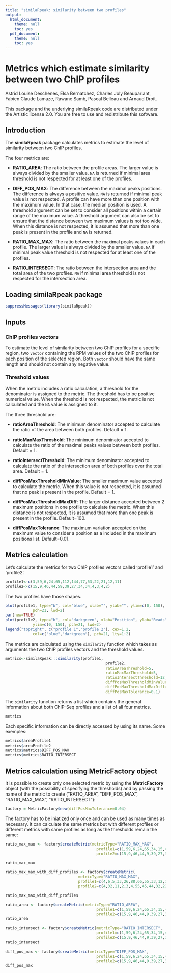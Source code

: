```yaml
---
title: "similaRpeak: similarity between two profiles"
output:
  html_document:
    theme: null
    toc: yes
  pdf_document:
    theme: null
    toc: yes
---
```


<!-- rmarkdown v1 -->
<!--
%\VignetteEngine{knitr::knitr}
%\VignetteIndexEntry{similaRpeak: similarity between two profiles}
-->


Metrics which estimate similarity between two ChIP profiles
====================================================================

Astrid Louise Deschenes, Elsa Bernatchez, Charles Joly Beauparlant, 
Fabien Claude Lamaze, Rawane Samb, Pascal Belleau and Arnaud Droit.

This package and the underlying similaRpeak code are distributed 
under the Artistic license 2.0. You are free to use and redistribute 
this software. 


## Introduction

The **similaRpeak** package calculates metrics to estimate the level 
of similarity between two ChIP profiles.

The four metrics are:

* **RATIO_AREA**: The ratio between the profile areas. The larger value is 
always divided by the smaller value. `NA` is returned if minimal area 
threshold is not respected for at least one of the profiles.

* **DIFF_POS_MAX**: The difference between the maximal peaks positions. The 
difference is always a positive value. `NA` is returned if minimal peak value 
is not respected. A profile can have more than one position with the maximum 
value. In that case, the median position is used. A threshold argument can be 
set to consider all positions within a certain range of the maximum value. A 
threshold argument can also be set to ensure that the distance between two 
maximum values is not too wide. When this distance is not respected, it is 
assumed that more than one peak is present in the profile and `NA` is returned. 

* **RATIO_MAX_MAX**: The ratio between the maximal peaks values in each 
profile. The larger value is always divided by the smaller value. `NA` if 
minimal peak value threshold is not respected for at least one of the profiles.

* **RATIO_INTERSECT**: The ratio between the intersection area and the total 
area of the two profiles. `NA` if minimal area threshold is not respected for 
the intersection area.
   

## Loading similaRpeak package

```r
suppressMessages(library(similaRpeak))
```
 
## Inputs

### ChIP profiles vectors

To estimate the level of similarity between two ChIP profiles for a specific 
region, two `vector` containing the RPM values of the two ChIP profiles for 
each position of the selected region. Both `vector` should have the same length 
and should not contain any negative value.

### Threshold values

When the metric includes a ratio calculation, a threshold for the denominator 
is assigned to the metric. The threshold has to be positive numerical value. 
When the threshold is not respected, the metric is not calculated and the 
`NA` value is assigned to it.

The three threshold are:

* **ratioAreaThreshold**: The minimum denominator accepted to calculate 
the ratio of the area between both profiles. Default = 1.

* **ratioMaxMaxThreshold**: The minimum denominator accepted to calculate the 
ratio of the maximal peaks values between both profiles. Default = 1.

* **ratioIntersectThreshold**: The minimum denominator accepted to calculate 
the ratio of the intersection area of both profiles over the total area. 
Default = 1.

* **diffPosMaxThresholdMinValue**: The smaller maximum value accepted to 
calculate the metric. When this value is not respected, it is assumed that no 
peak is present in the profile. Default = 1.

* **diffPosMaxThresholdMaxDiff**: The larger distance accepted between 2 
maximum positions in one profile to calculate the metric. When this distance 
is not respected, it is assumed that more than one peak is present in the 
profile. Default=100.

* **diffPosMaxTolerance**: The maximum variation accepted on the maximum value 
to consider a position as a included in the maximum positions list. 
Default=0.01.

## Metrics calculation

Let's calculate the metrics for two ChIP profiles vectors called 'profile1' 
and 'profile2'.

```r
profile1<-c(3,59,6,24,65,112,144,77,53,22,21,12,11)
profile2<-c(15,9,46,44,59,39,27,34,34,4,3,4,2)
```

The two profiles have those shapes.

```r
plot(profile1, type="b", col="blue", xlab="", ylab="", ylim=c(0, 150), 
            pch=21, lwd=2)
par(new=TRUE)
plot(profile2, type="b", col="darkgreen", xlab="Position", ylab="Reads", 
            ylim=c(0, 150), pch=21, lwd=2)
legend("topright", c("profile 1","profile 2"), cex=1.2, 
            col=c("blue","darkgreen"), pch=21, lty=1:2)
```

The metrics are calculated using the `similarity` function which takes as 
arguments the two ChIP profiles vectors and the threshold values.

```r
metrics<-similaRpeak:::similarity(profile1, 
                                            profile2, 
                                            ratioAreaThreshold=5, 
                                            ratioMaxMaxThreshold=5, 
                                            ratioIntersectThreshold=12, 
                                            diffPosMaxThresholdMinValue=10, 
                                            diffPosMaxThresholdMaxDiff=10, 
                                            diffPosMaxTolerance=0.1)
```

The `similarity` function returns a list which contains the general 
information about both ChIP-Seq profiles and a list of all four metrics. 

```r
metrics
```

Each specific information can be directly accessed by using its name. 
Some exemples:

```r
metrics$areaProfile1
metrics$areaProfile2
metrics$metrics$DIFF_POS_MAX
metrics$metrics$RATIO_INTERSECT
```
 
## Metrics calculation using MetricFactory object
 
It is possible to create only one selected metric by using the 
**MetricFactory** object (with the possibility of specifying the thresholds) 
and by passing the name of the metric to create 
("RATIO_AREA", "DIFF_POS_MAX", "RATIO_MAX_MAX", "RATIO_INTERSECT"):

```r

factory = MetricFactory$new(diffPosMaxTolerance=0.04)

```


The factory has to be iniatized only once and can be used as many times as 
necessary. It can calculate the same metrics but with different profiles or 
different metrics with same profiles as long as the thresholds remain the same:

```r
ratio_max_max <- factory$createMetric(metricType="RATIO_MAX_MAX", 
                                        profile1=c(1,59,6,24,65,34,15,4,53,22), 
                                        profile2=c(15,9,46,44,9,39,27,34,34,4))

ratio_max_max

ratio_max_max_with_diff_profiles <- factory$createMetric(
                                metricType="RATIO_MAX_MAX", 
                                profile1=c(4,6,5,33,26,88,66,55,33,12,11,2,2), 
                                profile2=c(4,32,11,2,3,4,55,45,44,32,22,1,2))

ratio_max_max_with_diff_profiles

ratio_area <- factory$createMetric(metricType="RATIO_AREA", 
                                        profile1=c(1,59,6,24,65,34,15,4,53,22), 
                                        profile2=c(15,9,46,44,9,39,27,34,34,4))
ratio_area

ratio_intersect <- factory$createMetric(metricType="RATIO_INTERSECT", 
                                        profile1=c(1,59,6,24,65,34,15,4,53,22), 
                                        profile2=c(15,9,46,44,9,39,27,34,34,4))
ratio_intersect

diff_pos_max <- factory$createMetric(metricType="DIFF_POS_MAX", 
                                        profile1=c(1,59,6,24,65,34,15,4,53,22), 
                                        profile2=c(15,9,46,44,9,39,27,34,34,4))
diff_pos_max
```
